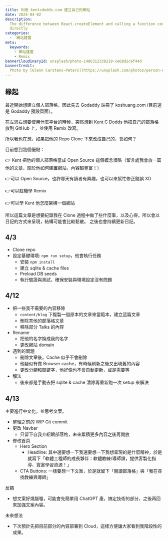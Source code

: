 ```yaml
---
title: 利用 kentcdodds.com 建立自己的網站
date: 2024-04-02
description:
  The difference between React.createElement and calling a function component
  directly
categories:
  -  網站建置
meta:
  keywords:
    - 網站建置
    - Remix
bannerCloudinaryId: unsplash/photo-1486312338219-ce68d2c6f44d
bannerCredit:
  Photo by [Glenn Carstens-Peters](https://unsplash.com/photos/person-using-macbook-pro-npxXWgQ33ZQ)
---
```


## 緣起

最近開始想建立個人部落格，因此先去 Godaddy 註冊了 koshuang.com (目前還是 Godaddy 預設頁面）。

在左思右想要使用什麼平台的時候，突然想到 Kent C Dodds 他把自己的部落格放到 GitHub 上，並使用 Remix 改寫。

所以我也在想，如果把他的 Repo Clone 下來改成自己的，會如何？

目前想到幾個優點：

👉 Kent 把他的個人部落格當成 Open Source 這個概念很酷（留言處我會放一篇他的文章，關於他如何建置網站，內容超豐富！）

👉可以 Open Source，也許哪天有讀者有興趣，也可以來幫忙修正錯誤 XD

👉可以趁機學 Remix

👉可以學 Kent 他怎麼架構一個網站

所以這篇文章是想要紀錄我在 Clone 過程中做了些什麼事，以及心得。所以會以日記的方式來呈現，結構可能會比較鬆散。
之後也會持續更新日記。

## 4/3

- Clone repo
- 設定基礎環境: `npm run setup`，他會執行任務
  - 安裝 `npm install`
  - 建立 sqlite & cache files
  - Preload DB seeds
  - 執行驗證與測試，確保安裝與環境設定沒有問題

## 4/12

- 把一些我不需要的內容移除
  - `content/blog` 下複製一個原本的文章來當範本，建立這篇文章
  - 刪除其他的部落格文章
  - 移除部分 Talks 的內容
- Rename
  - 把他的名字換成我的名字
  - 更改網站 domain
- 遇到的問題
  - 刪除文章後，Cache 似乎不會刪除
  - 他疑似有做 Browser cache，有時候刷新之後又出現舊的內容
  - 更改分類和關鍵字，他好像也不會自動更新，或是需要等
- 解法
  - 後來都是手動去把 sqlite & cache 清除再重新跑一次 setup 來解決

## 4/13

主要進行中文化，並思考文案。

- 整理之前的 WIP Git commit
- 更改 Navbar
  - 只留下自我介紹跟部落格，未來累積更多內容之後再開放
- 修改首頁
  - Hero Section
    - Headline: 其中還要想一下我還要想一下我想呈現的是什麼精神，於是就寫下「軟體工程師的成長夥伴：軟體教練/導師課，提供客製化指導、豐富學習資源！」
  - CTA Buttons: 一樣要想一下文案，於是就留下「閱讀部落格」與「我在尋找教練與導師」

反饋

- 想文案好燒腦喔，可能會先簡單用 ChatGPT 產，搞定技術的部分，之後再回來加強文案內容。

未來想法

- 下次預計先把目前部分的內容部署到 Cloud，這樣方便讓大家看到我階段性的成果。
